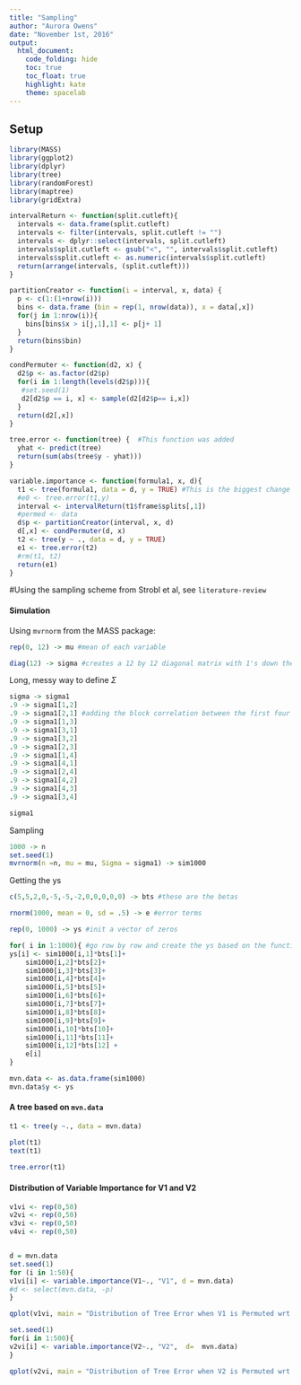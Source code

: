```yaml
---
title: "Sampling"
author: "Aurora Owens"
date: "November 1st, 2016"
output:
  html_document:
    code_folding: hide
    toc: true
    toc_float: true
    highlight: kate
    theme: spacelab
---
```



## Setup

```r
library(MASS)
library(ggplot2)
library(dplyr)
library(tree)
library(randomForest)
library(maptree)
library(gridExtra)
```


```r
intervalReturn <- function(split.cutleft){ 
  intervals <- data.frame(split.cutleft)
  intervals <- filter(intervals, split.cutleft != "")
  intervals <- dplyr::select(intervals, split.cutleft)
  intervals$split.cutleft <- gsub("<", "", intervals$split.cutleft)
  intervals$split.cutleft <- as.numeric(intervals$split.cutleft)
  return(arrange(intervals, (split.cutleft)))
}

partitionCreator <- function(i = interval, x, data) {
  p <- c(1:(1+nrow(i)))
  bins <- data.frame (bin = rep(1, nrow(data)), x = data[,x])
  for(j in 1:nrow(i)){
    bins[bins$x > i[j,1],1] <- p[j+ 1]
  }
  return(bins$bin)
}

condPermuter <- function(d2, x) {
  d2$p <- as.factor(d2$p)
  for(i in 1:length(levels(d2$p))){
   #set.seed(1)
   d2[d2$p == i, x] <- sample(d2[d2$p== i,x])
  }
  return(d2[,x])
}

tree.error <- function(tree) {  #This function was added 
  yhat <- predict(tree)
  return(sum(abs(tree$y - yhat)))
}

variable.importance <- function(formula1, x, d){
  t1 <- tree(formula1, data = d, y = TRUE) #This is the biggest change from CVIM_one_tree. I added this function variable.importance() to serve as a wrapper for the other functions and I created a new tree with new partitions at each interation
  #e0 <- tree.error(t1,y)
  interval <- intervalReturn(t1$frame$splits[,1])
  #permed <- data
  d$p <- partitionCreator(interval, x, d)
  d[,x] <- condPermuter(d, x)
  t2 <- tree(y ~ ., data = d, y = TRUE)
  e1 <- tree.error(t2)
  #rm(t1, t2)
  return(e1)
}
```

#Using the sampling scheme from Strobl et al, see `literature-review`

#### Simulation

Using `mvrnorm` from the MASS package:

```r
rep(0, 12) -> mu #mean of each variable

diag(12) -> sigma #creates a 12 by 12 diagonal matrix with 1's down the diagonal
```

Long, messy way to define $\Sigma$
```r
sigma -> sigma1
.9 -> sigma1[1,2]
.9 -> sigma1[2,1] #adding the block correlation between the first four variables
.9 -> sigma1[1,3]
.9 -> sigma1[3,1]
.9 -> sigma1[3,2]
.9 -> sigma1[2,3]
.9 -> sigma1[1,4]
.9 -> sigma1[4,1]
.9 -> sigma1[2,4]
.9 -> sigma1[4,2]
.9 -> sigma1[4,3]
.9 -> sigma1[3,4]

sigma1
```

Sampling
```r
1000 -> n
set.seed(1)
mvrnorm(n =n, mu = mu, Sigma = sigma1) -> sim1000 
```

Getting the ys
```r
c(5,5,2,0,-5,-5,-2,0,0,0,0,0) -> bts #these are the betas 

rnorm(1000, mean = 0, sd = .5) -> e #error terms

rep(0, 1000) -> ys #init a vector of zeros

for( i in 1:1000){ #go row by row and create the ys based on the function of e, bts, and sim1000
ys[i] <- sim1000[i,1]*bts[1]+
    sim1000[i,2]*bts[2]+ 
    sim1000[i,3]*bts[3]+ 
    sim1000[i,4]*bts[4]+ 
    sim1000[i,5]*bts[5]+ 
    sim1000[i,6]*bts[6]+
    sim1000[i,7]*bts[7]+ 
    sim1000[i,8]*bts[8]+ 
    sim1000[i,9]*bts[9]+ 
    sim1000[i,10]*bts[10]+ 
    sim1000[i,11]*bts[11]+ 
    sim1000[i,12]*bts[12] +
    e[i]
}

mvn.data <- as.data.frame(sim1000)
mvn.data$y <- ys
```

#### A tree based on `mvn.data`

```r
t1 <- tree(y ~., data = mvn.data)

plot(t1)
text(t1)
 
tree.error(t1)
```

#### Distribution of Variable Importance for V1 and V2

```r
v1vi <- rep(0,50)
v2vi <- rep(0,50)
v3vi <- rep(0,50)
v4vi <- rep(0,50)


d = mvn.data
set.seed(1)
for (i in 1:50){
v1vi[i] <- variable.importance(V1~., "V1", d = mvn.data)
#d <- select(mvn.data, -p)
}

qplot(v1vi, main = "Distribution of Tree Error when V1 is Permuted wrt All Other Variables",geom = "histogram")

set.seed(1)
for(i in 1:500){
v2vi[i] <- variable.importance(V2~., "V2",  d=  mvn.data)
}

qplot(v2vi, main = "Distribution of Tree Error when V2 is Permuted wrt All Other Variables", geom = "histogram")

```
